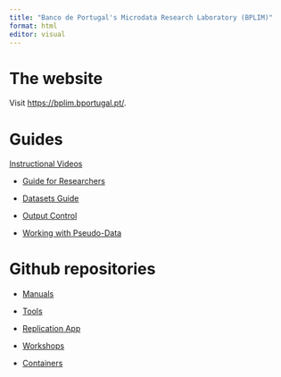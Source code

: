 ```yaml
---
title: "Banco de Portugal's Microdata Research Laboratory (BPLIM)"
format: html
editor: visual
---
```


# The website

Visit [https://bplim.bportugal.pt/](https://bplim.bportugal.pt/).

# Guides

[Instructional Videos](https://bplim.github.io/Manuals/)


- [Guide for Researchers](https://bplim.github.io/Manuals/Guides/01_Guide_for_Researchers)

- [Datasets Guide](https://bplim.github.io/Manuals/Guides/02_BPLIM_Datasets_Guide)

- [Output Control](https://bplim.github.io/Manuals/Guides/06_Output_Control)

- [Working with Pseudo-Data](https://bplim.github.io/Manuals/Guides/07_Working_with_Pseudo-Data)



# Github repositories

- [Manuals](https://github.com/BPLIM/Manuals)

- [Tools](https://github.com/BPLIM/Tools)

- [Replication App](https://github.com/BPLIM/ReplicationApp)

- [Workshops](https://github.com/BPLIM/Workshops)

- [Containers](https://github.com/BPLIM/Containers)
